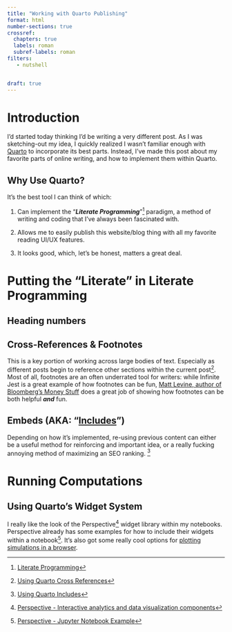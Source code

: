 ```yaml
---
title: "Working with Quarto Publishing"
format: html
number-sections: true
crossref:
  chapters: true
  labels: roman
  subref-labels: roman
filters:
   - nutshell


draft: true
---
```


# Introduction {#sec-introduction}
I'd started today thinking I'd be writing a very different post. As I was sketching-out my idea, I quickly realized I wasn't familiar enough with [Quarto](https://quarto.org) to incorporate its best parts. Instead, I've made this post about my favorite parts of online writing, and how to implement them within Quarto.

## Why Use Quarto?
It's the best tool I can think of which:
    
1. Can implement the "***Literate Programming***"[^literate_programming] paradigm, a method of writing and coding that I've always been fascinated with.
    
2. Allows me to easily publish this website/blog thing with all my favorite reading UI/UX features.  
    
3. It looks good, which, let's be honest, matters a great deal.  


# Putting the "Literate" in Literate Programming

## Heading numbers

## Cross-References & Footnotes
This is a key portion of working across large bodies of text. Especially as different posts begin to reference other sections within the current post[^cross_references]. Most of all, footnotes are an often underrated tool for writers: while Infinite Jest is a great example of how footnotes can be fun, [Matt Levine, author of Bloomberg's Money Stuff](https://www.bloomberg.com/opinion/authors/ARbTQlRLRjE/matthew-s-levine) does a great job of showing how footnotes can be both helpful ***and*** fun.  


## Embeds (AKA: "[Includes](https://quarto.org/docs/authoring/includes.html)")
Depending on how it's implemented, re-using previous content can either be a useful method for reinforcing and important idea, or a really fucking annoying method of maximizing an SEO ranking. [^includes]


# Running Computations  


## Using Quarto's Widget System
I really like the look of the Perspective[^perspective] widget library within my notebooks. Perspective already has some examples for how to include their widgets within a notebook[^perspective_jupyter]. It's also got some really cool options for [plotting simulations in a browser](https://www.prospective.co/blog/market-simulation).  



[^literate_programming]: [Literate Programming](http://literateprogramming.com/)

[^perspective]: [Perspective - Interactive analytics and data visualization components](https://perspective.finos.org/)

[^perspective_jupyter]: [Perspective - Jupyter Notebook Example](http://beta.mybinder.org/v2/gh/finos/perspective/master?urlpath=lab/tree/examples/jupyter-notebooks)

[^cross_references]: [Using Quarto Cross References](https://quarto.org/docs/authoring/cross-references.html)

[^includes]: [Using Quarto Includes](https://quarto.org/docs/authoring/includes.html)